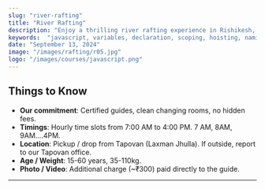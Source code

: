 ```yaml
---
slug: "river-rafting"
title: "River Rafting"
description: "Enjoy a thrilling river rafting experience in Rishikesh, where the waters rage and hearts pound."  
keywords:  "javascript, variables, declaration, scoping, hoisting, naming conventions, assignment, var, let, const"  
date: "September 13, 2024"
image: "/images/rafting/r05.jpg"
logo: "/images/courses/javascript.png"
---
```




## Things to Know
* **Our commitment**: Certified guides, clean changing rooms, no hidden fees.
* **Timings**: Hourly time slots from 7:00 AM to 4:00 PM. 7 AM, 8AM, 9AM....4PM.
* **Location**: Pickup / drop from Tapovan (Laxman Jhulla). If outside, report to our Tapovan office.
* **Age / Weight**: 15-60 years, 35-110kg.
* **Photo / Video**: Additional charge (~₹300) paid directly to the guide.

<hr/>
